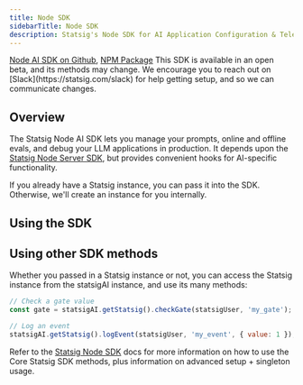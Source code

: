 ```yaml
---
title: Node SDK
sidebarTitle: Node SDK
description: Statsig's Node SDK for AI Application Configuration & Telemetry
---
```




<Callout icon="github">
<a href="https://github.com/statsig-io/statsig-ai-node" target="_blank" rel="noreferrer">Node AI SDK on Github</a>, 
<a href="https://www.npmjs.com/package/@statsig/statsig-ai-node" target="_blank" rel="noreferrer">NPM Package</a>
</Callout>

<Warning>
This SDK is available in an open beta, and its methods may change. We encourage you to reach out on [Slack](https://statsig.com/slack) for help getting setup, and so we can communicate changes. 
</Warning>

## Overview 

The Statsig Node AI SDK lets you manage your prompts, online and offline evals, and debug your LLM applications in production. It depends upon the [Statsig Node Server SDK](/server-core/node-core), but provides convenient hooks for AI-specific functionality.

<Steps>
<Step title="Install the SDK">
<Installation/>
</Step>
<Step title="Initialize the SDK">
If you already have a Statsig instance, you can pass it into the SDK. Otherwise, we'll create an instance for you internally.
<Tabs> 
<Tab title="Don't use Statsig">
<InitializationManagedPreamble/>
<InitializationManaged/>
<Accordion title="Initializing With Options">
<InitializationManagedWOptions/>
</Accordion>
</Tab>
<Tab title="Already have Statsig instance">
<InitializationPreamble/>
<Initialization/>
<Accordion title="Initializing With Options">
<InitializationWOptions/>
</Accordion>
</Tab>
</Tabs>
</Step>
</Steps>

## Using the SDK

<GetPromptPreamble/>
<GetPrompt/>

<LogEvalResultPreamble/>
<LogEvalResult/>

<OtelPreamble/>
<Otel/>

<WrapOpenAIPreamble/>
<WrapOpenAI/>

<AiOptionsPreamble/>
<AiOptions/>

## Using other SDK methods
Whether you passed in a Statsig instance or not, you can access the Statsig instance from the statsigAI instance, and use its many methods: 
```javascript
// Check a gate value
const gate = statsigAI.getStatsig().checkGate(statsigUser, 'my_gate');

// Log an event
statsigAI.getStatsig().logEvent(statsigUser, 'my_event', { value: 1 });
```

Refer to the [Statsig Node SDK](/server-core/node-core) docs for more information on how to use the Core Statsig SDK methods, plus information on advanced setup + singleton usage.